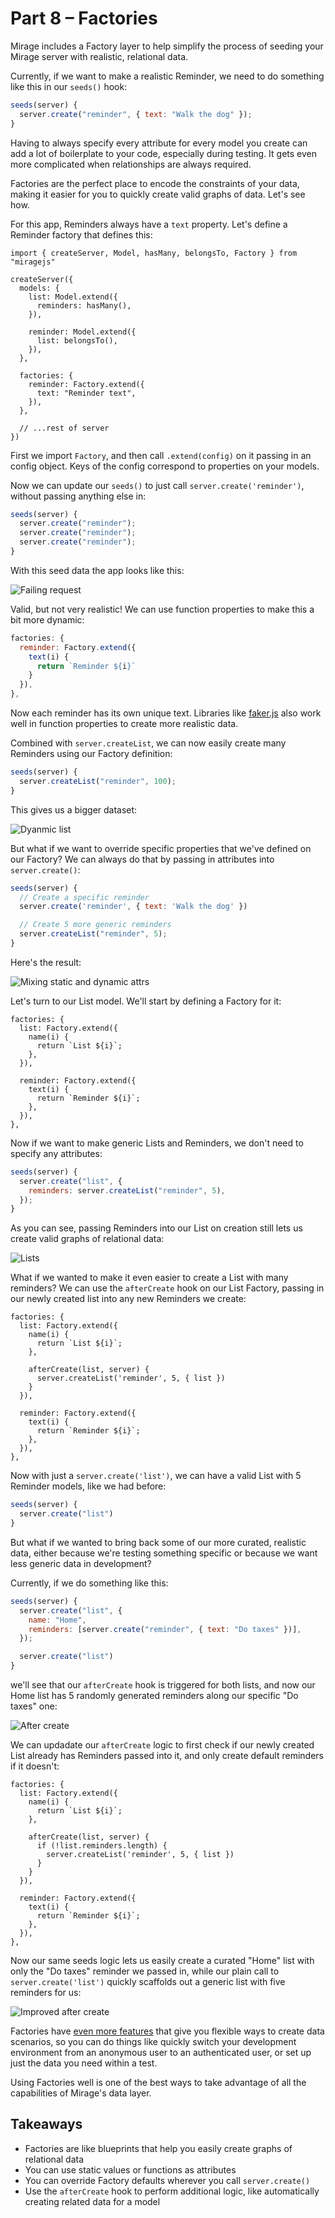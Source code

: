 # Part 8 – Factories

Mirage includes a Factory layer to help simplify the process of seeding your Mirage server with realistic, relational data.

Currently, if we want to make a realistic Reminder, we need to do something like this in our `seeds()` hook:

```js
seeds(server) {
  server.create("reminder", { text: "Walk the dog" });
}
```

Having to always specify every attribute for every model you create can add a lot of boilerplate to your code, especially during testing. It gets even more complicated when relationships are always required.

Factories are the perfect place to encode the constraints of your data, making it easier for you to quickly create valid graphs of data. Let's see how.

For this app, Reminders always have a `text` property. Let's define a Reminder factory that defines this:

```js{1,14-18}
import { createServer, Model, hasMany, belongsTo, Factory } from "miragejs"

createServer({
  models: {
    list: Model.extend({
      reminders: hasMany(),
    }),

    reminder: Model.extend({
      list: belongsTo(),
    }),
  },

  factories: {
    reminder: Factory.extend({
      text: "Reminder text",
    }),
  },

  // ...rest of server
})
```

First we import `Factory`, and then call `.extend(config)` on it passing in an config object. Keys of the config correspond to properties on your models.

Now we can update our `seeds()` to just call `server.create('reminder')`, without passing anything else in:

```js
seeds(server) {
  server.create("reminder");
  server.create("reminder");
  server.create("reminder");
}
```

With this seed data the app looks like this:

![Failing request](../../assets/images/tutorial/part-8-static-attrs.png)

Valid, but not very realistic! We can use function properties to make this a bit more dynamic:

```js
factories: {
  reminder: Factory.extend({
    text(i) {
      return `Reminder ${i}`
    }
  }),
},
```

Now each reminder has its own unique text. Libraries like [faker.js](https://github.com/marak/Faker.js/) also work well in function properties to create more realistic data.

Combined with `server.createList`, we can now easily create many Reminders using our Factory definition:

```js
seeds(server) {
  server.createList("reminder", 100);
}
```

This gives us a bigger dataset:

![Dyanmic list](../../assets/images/tutorial/part-8-create-list.png)

But what if we want to override specific properties that we've defined on our Factory? We can always do that by passing in attributes into `server.create()`:

```js
seeds(server) {
  // Create a specific reminder
  server.create('reminder', { text: 'Walk the dog' })

  // Create 5 more generic reminders
  server.createList("reminder", 5);
}
```

Here's the result:

![Mixing static and dynamic attrs](../../assets/images/tutorial/part-8-mix-static-dynamic.png)

Let's turn to our List model. We'll start by defining a Factory for it:

```js{2-6}
factories: {
  list: Factory.extend({
    name(i) {
      return `List ${i}`;
    },
  }),

  reminder: Factory.extend({
    text(i) {
      return `Reminder ${i}`;
    },
  }),
},
```

Now if we want to make generic Lists and Reminders, we don't need to specify any attributes:

```js
seeds(server) {
  server.create("list", {
    reminders: server.createList("reminder", 5),
  });
}
```

As you can see, passing Reminders into our List on creation still lets us create valid graphs of relational data:

![Lists](../../assets/images/tutorial/part-8-lists.png)

What if we wanted to make it even easier to create a List with many reminders? We can use the `afterCreate` hook on our List Factory, passing in our newly created list into any new Reminders we create:

```js{7-9}
factories: {
  list: Factory.extend({
    name(i) {
      return `List ${i}`;
    },

    afterCreate(list, server) {
      server.createList('reminder', 5, { list })
    }
  }),

  reminder: Factory.extend({
    text(i) {
      return `Reminder ${i}`;
    },
  }),
},
```

Now with just a `server.create('list')`, we can have a valid List with 5 Reminder models, like we had before:

```js
seeds(server) {
  server.create("list")
}
```

But what if we wanted to bring back some of our more curated, realistic data, either because we're testing something specific or because we want less generic data in development?

Currently, if we do something like this:

```js
seeds(server) {
  server.create("list", {
    name: "Home",
    reminders: [server.create("reminder", { text: "Do taxes" })],
  });

  server.create("list")
}
```

we'll see that our `afterCreate` hook is triggered for both lists, and now our Home list has 5 randomly generated reminders along our specific "Do taxes" one:

![After create](../../assets/images/tutorial/part-8-after-create.png)

We can updadate our `afterCreate` logic to first check if our newly created List already has Reminders passed into it, and only create default reminders if it doesn't:

```js{8-10}
factories: {
  list: Factory.extend({
    name(i) {
      return `List ${i}`;
    },

    afterCreate(list, server) {
      if (!list.reminders.length) {
        server.createList('reminder', 5, { list })
      }
    }
  }),

  reminder: Factory.extend({
    text(i) {
      return `Reminder ${i}`;
    },
  }),
},
```

Now our same seeds logic lets us easily create a curated "Home" list with only the "Do taxes" reminder we passed in, while our plain call to `server.create('list')` quickly scaffolds out a generic list with five reminders for us:

![Improved after create](../../assets/images/tutorial/part-8-better-after-create.png)

Factories have [even more features](/docs/main-concepts/factories) that give you flexible ways to create data scenarios, so you can do things like quickly switch your development environment from an anonymous user to an authenticated user, or set up just the data you need within a test.

Using Factories well is one of the best ways to take advantage of all the capabilities of Mirage's data layer.

## Takeaways

- Factories are like blueprints that help you easily create graphs of relational data
- You can use static values or functions as attributes
- You can override Factory defaults wherever you call `server.create()`
- Use the `afterCreate` hook to perform additional logic, like automatically creating related data for a model
